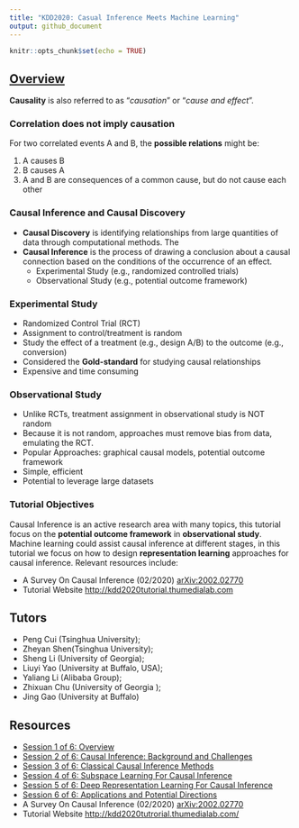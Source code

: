 ```yaml
---
title: "KDD2020: Casual Inference Meets Machine Learning"
output: github_document
---
```


```r
knitr::opts_chunk$set(echo = TRUE)
```

## [Overview](https://www.youtube.com/watch?time_continue=39&v=g_2dMQCU0zo&feature=emb_logo)

**Causality** is also referred to as "_causation_" or "_cause and effect_".  

### Correlation does not imply causation

For two correlated events A and B, the **possible relations** might be:

1. A causes B
2. B causes A
3. A and B are consequences of a common cause, but do not cause each other

### Causal Inference and Causal Discovery

- **Causal Discovery** is identifying relationships from large quantities of data through computational methods. The
- **Causal Inference** is the process of drawing a conclusion about a causal connection based on the conditions of the occurrence of an effect.
  - Experimental Study (e.g., randomized controlled trials)
  - Observational Study (e.g., potential outcome framework)

### Experimental Study

- Randomized Control Trial (RCT)
- Assignment to control/treatment is random
- Study the effect of a treatment (e.g., design A/B) to the outcome (e.g., conversion)
- Considered the **Gold-standard** for studying causal relationships
- Expensive and time consuming

### Observational Study

- Unlike RCTs, treatment assignment in observational study is NOT random
- Because it is not random, approaches must remove bias from data, emulating the RCT.
- Popular Approaches: graphical causal models, potential outcome framework
- Simple, efficient
- Potential to leverage large datasets

### Tutorial Objectives

Causal Inference is an active research area with many topics, this tutorial focus on the  **potential outcome framework** in **observational study**. Machine learning could assist causal inference at different stages, in this tutorial we focus on how to design **representation learning** approaches for causal inference.  Relevant resources include:

- A Survey On Causal Inference (02/2020) [arXiv:2002.02770](https://arxiv.org/abs/2002.02770)
- Tutorial Website <http://kdd2020tutorial.thumedialab.com>

## Tutors

- Peng Cui (Tsinghua University); 
- Zheyan Shen(Tsinghua University); 
- Sheng Li (University of Georgia); 
- Liuyi Yao (University at Buffalo, USA); 
- Yaliang Li (Alibaba Group); 
- Zhixuan Chu (University of Georgia ); 
- Jing Gao (University at Buffalo)

## Resources

- [Session 1 of 6: Overview](https://www.youtube.com/watch?time_continue=39&v=g_2dMQCU0zo&feature=emb_logo)
- [Session 2 of 6: Causal Inference: Background and Challenges](https://www.youtube.com/watch?v=I6yi_wd4r94)
- [Session 3 of 6: Classical Causal Inference Methods](https://www.youtube.com/watch?time_continue=4&v=f2dvVpDxD3A&feature=emb_logo)
- [Session 4 of 6: Subspace Learning For Causal Inference](https://www.youtube.com/watch?time_continue=1&v=J4B00WZH5A0&feature=emb_logo)
- [Session 5 of 6: Deep Representation Learning For Causal Inference](https://www.youtube.com/watch?v=_DwdpmZkY1M&feature=emb_logo)
- [Session 6 of 6: Applications and Potential Directions](https://www.youtube.com/watch?time_continue=1&v=roVS6LQS6tk&feature=emb_logo)
- A Survey On Causal Inference (02/2020) [arXiv:2002.02770](https://arxiv.org/abs/2002.02770)
- Tutorial Website <http://kdd2020tutrorial.thumedialab.com/>
